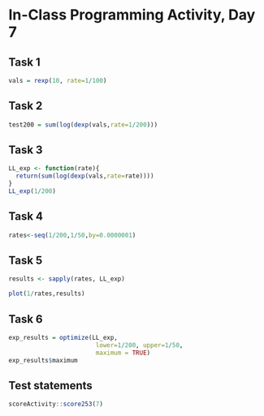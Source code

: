# In-Class Programming Activity, Day 7

## Task 1

```r
vals = rexp(10, rate=1/100)
```

## Task 2

```r
test200 = sum(log(dexp(vals,rate=1/200)))
```

## Task 3

```r
LL_exp <- function(rate){
  return(sum(log(dexp(vals,rate=rate))))
}
LL_exp(1/200)
```

## Task 4

```r
rates<-seq(1/200,1/50,by=0.0000001)
```

## Task 5

```r
results <- sapply(rates, LL_exp)
```

```r
plot(1/rates,results)
```

## Task 6
```r
exp_results = optimize(LL_exp, 
                        lower=1/200, upper=1/50,
                        maximum = TRUE)
exp_results$maximum
```

## Test statements

```r
scoreActivity::score253(7)
```